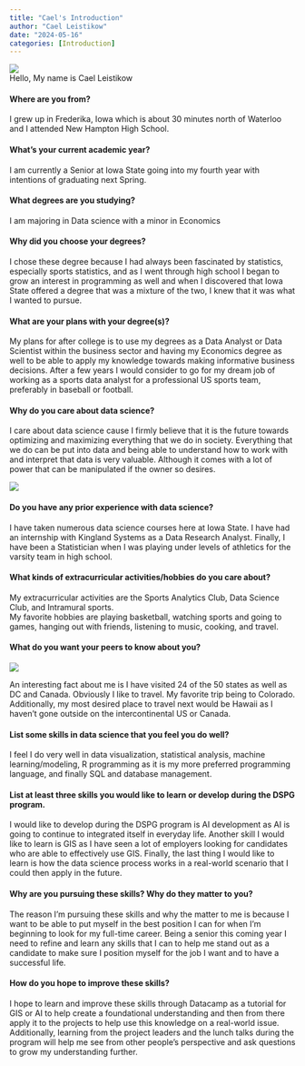 ```yaml
---
title: "Cael's Introduction"
author: "Cael Leistikow"
date: "2024-05-16"
categories: [Introduction]
---
```



![](imgs/Cael103.png)  
Hello, My name is Cael Leistikow

#### Where are you from?

I grew up in Frederika, Iowa which is about 30 minutes north of Waterloo and I attended New Hampton High School.

#### What’s your current academic year?

I am currently a Senior at Iowa State going into my fourth year with intentions of graduating next Spring.

#### What degrees are you studying?

I am majoring in Data science with a minor in Economics

#### Why did you choose your degrees?

I chose these degree because I had always been fascinated by statistics, especially sports statistics, and as I went through high school I began to grow an interest in programming as well and when I discovered that Iowa State offered a degree that was a mixture of the two, I knew that it was what I wanted to pursue.

#### What are your plans with your degree(s)?

My plans for after college is to use my degrees as a Data Analyst or Data Scientist within the business sector and having my Economics degree as well to be able to apply my knowledge towards making informative business decisions. After a few years I would consider to go for my dream job of working as a sports data analyst for a professional US sports team, preferably in baseball or football.

#### Why do you care about data science?

I care about data science cause I firmly believe that it is the future towards optimizing and maximizing everything that we do in society. Everything that we do can be put into data and being able to understand how to work with and interpret that data is very valuable. Although it comes with a lot of power that can be manipulated if the owner so desires.

![](imgs/th2.jpg)

#### Do you have any prior experience with data science?

I have taken numerous data science courses here at Iowa State. I have had an internship with Kingland Systems as a Data Research Analyst. Finally, I have been a Statistician when I was playing under levels of athletics for the varsity team in high school.

#### What kinds of extracurricular activities/hobbies do you care about?

My extracurricular activities are the Sports Analytics Club, Data Science Club, and Intramural sports.\
My favorite hobbies are playing basketball, watching sports and going to games, hanging out with friends, listening to music, cooking, and travel.

#### What do you want your peers to know about you?

![](imgs/th.png)

An interesting fact about me is I have visited 24 of the 50 states as well as DC and Canada. Obviously I like to travel. My favorite trip being to Colorado. Additionally, my most desired place to travel next would be Hawaii as I haven't gone outside on the intercontinental US or Canada.

#### List some skills in data science that you feel you do well?

I feel I do very well in data visualization, statistical analysis, machine learning/modeling, R programming as it is my more preferred programming language, and finally SQL and database management.

#### List at least three skills you would like to learn or develop during the DSPG program.

I would like to develop during the DSPG program is AI development as AI is going to continue to integrated itself in everyday life. Another skill I would like to learn is GIS as I have seen a lot of employers looking for candidates who are able to effectively use GIS. Finally, the last thing I would like to learn is how the data science process works in a real-world scenario that I could then apply in the future.

#### Why are you pursuing these skills? Why do they matter to you?

The reason I'm pursuing these skills and why the matter to me is because I want to be able to put myself in the best position I can for when I'm beginning to look for my full-time career. Being a senior this coming year I need to refine and learn any skills that I can to help me stand out as a candidate to make sure I position myself for the job I want and to have a successful life.

#### How do you hope to improve these skills?

I hope to learn and improve these skills through Datacamp as a tutorial for GIS or AI to help create a foundational understanding and then from there apply it to the projects to help use this knowledge on a real-world issue. Additionally, learning from the project leaders and the lunch talks during the program will help me see from other people's perspective and ask questions to grow my understanding further.
